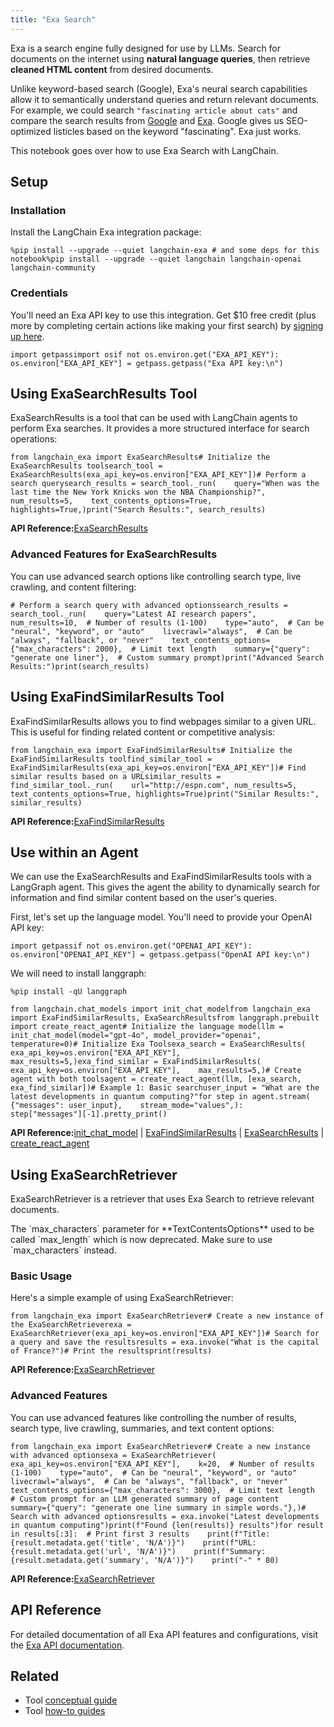 ```yaml
---
title: "Exa Search"
---
```


Exa is a search engine fully designed for use by LLMs. Search for documents on the internet using **natural language queries**, then retrieve **cleaned HTML content** from desired documents.

Unlike keyword-based search (Google), Exa's neural search capabilities allow it to semantically understand queries and return relevant documents. For example, we could search `"fascinating article about cats"` and compare the search results from [Google](https://www.google.com/search?q=fascinating+article+about+cats) and [Exa](https://search.exa.ai/search?q=fascinating%20article%20about%20cats\&autopromptString=Here%20is%20a%20fascinating%20article%20about%20cats%3A). Google gives us SEO-optimized listicles based on the keyword "fascinating". Exa just works.

This notebook goes over how to use Exa Search with LangChain.

## Setup

### Installation

Install the LangChain Exa integration package:

```
%pip install --upgrade --quiet langchain-exa # and some deps for this notebook%pip install --upgrade --quiet langchain langchain-openai langchain-community
```

### Credentials

You'll need an Exa API key to use this integration. Get $10 free credit (plus more by completing certain actions like making your first search) by [signing up here](https://dashboard.exa.ai/).

```
import getpassimport osif not os.environ.get("EXA_API_KEY"):    os.environ["EXA_API_KEY"] = getpass.getpass("Exa API key:\n")
```

## Using ExaSearchResults Tool

ExaSearchResults is a tool that can be used with LangChain agents to perform Exa searches. It provides a more structured interface for search operations:

```
from langchain_exa import ExaSearchResults# Initialize the ExaSearchResults toolsearch_tool = ExaSearchResults(exa_api_key=os.environ["EXA_API_KEY"])# Perform a search querysearch_results = search_tool._run(    query="When was the last time the New York Knicks won the NBA Championship?",    num_results=5,    text_contents_options=True,    highlights=True,)print("Search Results:", search_results)
```

**API Reference:**[ExaSearchResults](https://python.langchain.com/api_reference/exa/tools/langchain_exa.tools.ExaSearchResults.html)

### Advanced Features for ExaSearchResults

You can use advanced search options like controlling search type, live crawling, and content filtering:

```
# Perform a search query with advanced optionssearch_results = search_tool._run(    query="Latest AI research papers",    num_results=10,  # Number of results (1-100)    type="auto",  # Can be "neural", "keyword", or "auto"    livecrawl="always",  # Can be "always", "fallback", or "never"    text_contents_options={"max_characters": 2000},  # Limit text length    summary={"query": "generate one liner"},  # Custom summary prompt)print("Advanced Search Results:")print(search_results)
```

## Using ExaFindSimilarResults Tool

ExaFindSimilarResults allows you to find webpages similar to a given URL. This is useful for finding related content or competitive analysis:

```
from langchain_exa import ExaFindSimilarResults# Initialize the ExaFindSimilarResults toolfind_similar_tool = ExaFindSimilarResults(exa_api_key=os.environ["EXA_API_KEY"])# Find similar results based on a URLsimilar_results = find_similar_tool._run(    url="http://espn.com", num_results=5, text_contents_options=True, highlights=True)print("Similar Results:", similar_results)
```

**API Reference:**[ExaFindSimilarResults](https://python.langchain.com/api_reference/exa/tools/langchain_exa.tools.ExaFindSimilarResults.html)

## Use within an Agent

We can use the ExaSearchResults and ExaFindSimilarResults tools with a LangGraph agent. This gives the agent the ability to dynamically search for information and find similar content based on the user's queries.

First, let's set up the language model. You'll need to provide your OpenAI API key:

```
import getpassif not os.environ.get("OPENAI_API_KEY"):    os.environ["OPENAI_API_KEY"] = getpass.getpass("OpenAI API key:\n")
```

We will need to install langgraph:

```
%pip install -qU langgraph
```

```
from langchain.chat_models import init_chat_modelfrom langchain_exa import ExaFindSimilarResults, ExaSearchResultsfrom langgraph.prebuilt import create_react_agent# Initialize the language modelllm = init_chat_model(model="gpt-4o", model_provider="openai", temperature=0)# Initialize Exa Toolsexa_search = ExaSearchResults(    exa_api_key=os.environ["EXA_API_KEY"],    max_results=5,)exa_find_similar = ExaFindSimilarResults(    exa_api_key=os.environ["EXA_API_KEY"],    max_results=5,)# Create agent with both toolsagent = create_react_agent(llm, [exa_search, exa_find_similar])# Example 1: Basic searchuser_input = "What are the latest developments in quantum computing?"for step in agent.stream(    {"messages": user_input},    stream_mode="values",):    step["messages"][-1].pretty_print()
```

**API Reference:**[init\_chat\_model](https://python.langchain.com/api_reference/langchain/chat_models/langchain.chat_models.base.init_chat_model.html) | [ExaFindSimilarResults](https://python.langchain.com/api_reference/exa/tools/langchain_exa.tools.ExaFindSimilarResults.html) | [ExaSearchResults](https://python.langchain.com/api_reference/exa/tools/langchain_exa.tools.ExaSearchResults.html) | [create\_react\_agent](https://langchain-ai.github.io/langgraph/reference/prebuilt/#langgraph.prebuilt.chat_agent_executor.create_react_agent)

## Using ExaSearchRetriever

ExaSearchRetriever is a retriever that uses Exa Search to retrieve relevant documents.

<Note>
  The `max_characters` parameter for **TextContentsOptions** used to be called `max_length` which is now deprecated. Make sure to use `max_characters` instead.
</Note>

### Basic Usage

Here's a simple example of using ExaSearchRetriever:

```
from langchain_exa import ExaSearchRetriever# Create a new instance of the ExaSearchRetrieverexa = ExaSearchRetriever(exa_api_key=os.environ["EXA_API_KEY"])# Search for a query and save the resultsresults = exa.invoke("What is the capital of France?")# Print the resultsprint(results)
```

**API Reference:**[ExaSearchRetriever](https://python.langchain.com/api_reference/exa/retrievers/langchain_exa.retrievers.ExaSearchRetriever.html)

### Advanced Features

You can use advanced features like controlling the number of results, search type, live crawling, summaries, and text content options:

```
from langchain_exa import ExaSearchRetriever# Create a new instance with advanced optionsexa = ExaSearchRetriever(    exa_api_key=os.environ["EXA_API_KEY"],    k=20,  # Number of results (1-100)    type="auto",  # Can be "neural", "keyword", or "auto"    livecrawl="always",  # Can be "always", "fallback", or "never"    text_contents_options={"max_characters": 3000},  # Limit text length    # Custom prompt for an LLM generated summary of page content    summary={"query": "generate one line summary in simple words."},)# Search with advanced optionsresults = exa.invoke("Latest developments in quantum computing")print(f"Found {len(results)} results")for result in results[:3]:  # Print first 3 results    print(f"Title: {result.metadata.get('title', 'N/A')}")    print(f"URL: {result.metadata.get('url', 'N/A')}")    print(f"Summary: {result.metadata.get('summary', 'N/A')}")    print("-" * 80)
```

**API Reference:**[ExaSearchRetriever](https://python.langchain.com/api_reference/exa/retrievers/langchain_exa.retrievers.ExaSearchRetriever.html)

## API Reference

For detailed documentation of all Exa API features and configurations, visit the [Exa API documentation](https://docs.exa.ai/).

## Related

* Tool [conceptual guide](/oss/concepts/tools)
* Tool [how-to guides](/oss/how_to/#tools)

